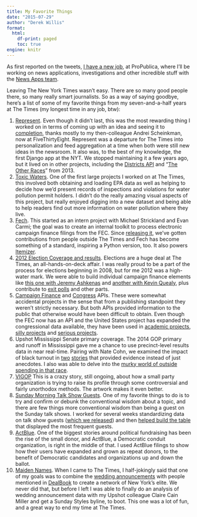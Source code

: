 ```yaml
---
title: My Favorite Things
date: "2015-07-29"
author: "Derek Willis"
format:
  html:
    df-print: paged
    toc: true
engine: knitr
---
```


As first reported on the tweets, [I have a new job](https://www.propublica.org/about/derek-willis-to-join-propublicas-politics-team), at ProPublica, where I'll be working on news applications, investigations and other incredible stuff with the [News Apps team](https://www.propublica.org/data/).

Leaving The New York Times wasn't easy. There are so many good people there, so many really smart journalists. So as a way of saying goodbye, here's a list of some of my favorite things from my seven-and-a-half years at The Times (my longest time in any job, btw):

1. [Represent](http://projects.nytimes.com/represent/). Even though it didn't last, this was the most rewarding thing I worked on in terms of coming up with an idea and seeing it to [completion](http://open.blogs.nytimes.com/2008/12/22/represent/), thanks mostly to my then-colleague Andrei Scheinkman, now at FiveThirtyEight. Represent was a departure for The Times into personalization and feed aggregation at a time when both were still new ideas in the newsroom. It also was, to the best of my knowledge, the first Django app at the NYT. We stopped maintaining it a few years ago, but it lived on in other projects, including the [Districts API](http://developer.nytimes.com/docs/read/districts_api) and "[The Other Races](http://www.nytimes.com/interactive/nyregion/The-Other-Races.html)" from 2013.
2. [Toxic Waters](http://projects.nytimes.com/toxic-waters). One of the first large projects I worked on at The Times, this involved both obtaining and loading EPA data as well as helping to decide how we'd present records of inspections and violations for water pollution permit holders. I didn't do the really amazing visual aspects of this project, but really enjoyed digging into a new dataset and being able to help readers find out more information on water pollution where they live.
3. [Fech](https://github.com/nytimes/Fech). This started as an intern project with Michael Strickland and Evan Carmi; the goal was to create an internal toolkit to process electronic campaign finance filings from the FEC. Since [releasing it](http://open.blogs.nytimes.com/2011/08/29/introducing-fech/), we've gotten contributions from people outside The Times and Fech has become something of a standard, inspiring a Python version, too. It also powers [Itemizer](http://itemizer.herokuapp.com/).
4. [2012 Election Coverage and results](http://elections.nytimes.com/2012/). Elections are a huge deal at The Times, an all-hands-on-deck affair. I was really proud to be a part of the process for elections beginning in 2008, but for me 2012 was a high-water mark. We were able to build individual campaign finance elements like  [this one with Jeremy Ashkenas](http://elections.nytimes.com/2012/campaign-finance) and [another with Kevin Quealy](http://elections.nytimes.com/2012/campaign-finance/independent-expenditures/totals), plus contribute to [exit polls](http://elections.nytimes.com/2012/results/president/exit-polls) and other parts.
5. [Campaign Finance](http://developer.nytimes.com/docs/campaign_finance_api/) and [Congress](http://developer.nytimes.com/docs/congress_api) APIs. These were somewhat accidental projects in the sense that from a publishing standpoint they weren't strictly necessary. But both APIs provided information to the public that otherwise would have been difficult to obtain. Even though the FEC now has an API and the United States project has expanded the congressional data available, they have been used in [academic projects](http://finzi.psych.upenn.edu/library/govdat/html/nyt_cg_membersponsorcompare.html), [silly projects](http://danwin.com/2012/01/congressmiles-a-ruby-coding-tutorial-with-the-face-and-times-congress-apis/) and [serious projects](https://projects.propublica.org/sandyvote/).
6. Upshot Mississippi Senate primary coverage. The 2014 GOP primary and runoff in Mississippi gave me a chance to use precinct-level results data in near real-time. Pairing with Nate Cohn, we examined the impact of black turnout in [two](http://www.nytimes.com/2014/07/10/upshot/voting-totals-reveal-crucial-boost-from-blacks-in-cochrans-victory.html) [stories](http://www.nytimes.com/2014/07/15/upshot/more-evidence-that-thad-cochran-owes-runoff-win-to-black-voters.html) that provided evidence instead of just anecdotes. I also was able to delve into the [murky world of outside spending in that race](http://www.nytimes.com/2014/06/17/upshot/a-church-pac-link-raises-questions-in-mississippi.html).
7. [VIGOP](http://www.nytimes.com/2014/05/07/upshot/a-mysterious-republican-committee-in-the-virgin-islands.html) This is a crazy story, still ongoing, about how a small party organization is trying to raise its profile through some controversial and fairly unorthodox methods. The artwork makes it even better.
8. [Sunday Morning Talk Show Guests](http://www.nytimes.com/2014/09/06/upshot/looking-for-john-mccain-try-a-sunday-morning-show.html). One of my favorite things to do is to try and confirm or debunk the conventional wisdom about a topic, and there are few things more conventional wisdom than being a guest on the Sunday talk shows. I worked for several weeks standardizing data on talk show guests ([which we released](https://github.com/TheUpshot/Sunday-Shows)) and then [helped build the table](http://www.nytimes.com/interactive/2014/09/05/upshot/05up-sundayguests.html) that displayed the most frequent guests.
9. [ActBlue](http://www.nytimes.com/2014/10/09/upshot/how-actblue-became-a-powerful-force-in-fund-raising.html). One of the biggest stories around political fundraising has been the rise of the small donor, and ActBlue, a Democratic conduit organization, is right in the middle of that. I used ActBlue filings to show how their users have expanded and grown as repeat donors, to the benefit of Democratic candidates and organizations up and down the ballot.
10. [Maiden Names](http://www.nytimes.com/2015/06/28/upshot/maiden-names-on-the-rise-again.html). When I came to The Times, I half-jokingly said that one of my goals was to combine the [wedding announcements](http://www.nytimes.com/pages/fashion/weddings/index.html) with people mentioned in [DealBook](http://www.nytimes.com/pages/business/dealbook/index.html) to create a network of New York's elite. We never did that, but before I left I was able to finally do an analysis of wedding announcement data with my Upshot colleague Claire Cain Miller and get a Sunday Styles byline, to boot. This one was a lot of fun, and a great way to end my time at The Times.
